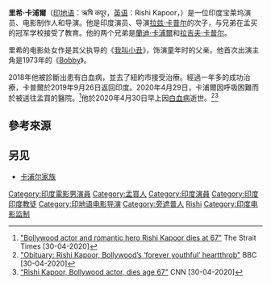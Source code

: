 {{Infobox person
| name = 里希·卡浦爾
| image = The Union Minister for Human Resource Development, Shri Prakash Javadekar presenting the Giants Award to Shri Rishi Kapoor for films field, at the “44th Giants Day Celebration”, in Mumbai on September 17, 2016 (cropped).jpg
| caption = 2016年
| birth_name = Rishi Raj Kapoor
| birth_date = {{birth date|1952|9|4}}
| birth_place = {{IND}}[[马哈拉施特拉邦|马哈拉施特拉邦]][[孟买|孟买]]
| death_place = {{IND}}[[马哈拉施特拉邦|马哈拉施特拉邦]][[孟买|孟买]]
| death_date = {{death date and age|df=yes|2020|04|30|1952|9|4}}
| spouse = {{marriage|[[妮图·辛格|妮图·辛格]]|1980}}
| children = 里迪玛·卡普尔·萨哈尼<br>[[蘭比爾·卡浦爾|蘭比爾·卡浦爾]]
| parents = [[拉兹·卡普尔|拉兹·卡普尔]]
| occupation = 演员、制片人、导演
| yearsactive = 1971年至今
| othername = Chintu
}}

'''里希·卡浦爾'''（[[印地语|印地语]]：ऋषि कपूर，[[英语|英语]]：Rishi Kapoor，{{bd|1952年|9月4日|2020年|4月30日|catIdx=Kapoor}}）是一位印度宝莱坞演员、电影制作人和导演。他是印度演员、导演[[拉兹·卡普尔|拉兹·卡普尔]]的次子，与兄弟在孟买的冠军学校接受了教育。他的两个兄弟是[[蘭迪·卡浦爾|蘭迪·卡浦爾]]和[[拉吉夫·卡普尔|拉吉夫·卡普尔]]。

里希的电影处女作是其父执导的《[[我叫小丑|我叫小丑]]》，饰演童年时的父亲。他首次出演主角是1973年的《[[Bobby_(1973年电影)|Bobby]]》。

2018年他被診斷出患有白血病，並去了紐約市接受治療。經過一年多的成功治療，卡普爾於2019年9月26日返回印度。2020年4月29日，卡浦爾因呼吸困難而於被送往孟買的醫院。<ref>[https://www.straitstimes.com/lifestyle/entertainment/bollywood-actor-and-romantic-hero-rishi-kapoor-dies-at-67 "Bollywood actor and romantic hero Rishi Kapoor dies at 67"] {{Wayback|url=https://www.straitstimes.com/lifestyle/entertainment/bollywood-actor-and-romantic-hero-rishi-kapoor-dies-at-67 |date=20210317115835 }} The Strait Times [30-04-2020]</ref>他於2020年4月30日早上因[[白血病|白血病]]逝世。<ref>[https://www.bbc.com/news/world-asia-india-52483250 "Obituary: Rishi Kapoor, Bollywood’s ‘forever youthful’ heartthrob"] {{Wayback|url=https://www.bbc.com/news/world-asia-india-52483250 |date=20200430124505 }} BBC [30-04-2020]</ref><ref>[https://edition.cnn.com/style/article/rishi-kapoor-death-intl-hnk/index.html “Rishi Kapoor, Bollywood actor, dies age 67”] {{Wayback|url=https://edition.cnn.com/style/article/rishi-kapoor-death-intl-hnk/index.html |date=20210118114346 }} CNN [30-04-2020]</ref>

== 參考來源 ==
{{reflist}}

==另见==
* [[卡浦尔家族|卡浦尔家族]]

{{Authority control}}

{{DEFAULTSORT: Kapoor, Rishi}}
[[Category:印度電影男演員|Category:印度電影男演員]]
[[Category:孟買人|Category:孟買人]]
[[Category:印度演員|Category:印度演員]]
[[Category:印度印度教徒|Category:印度印度教徒]]
[[Category:印地语电影导演|Category:印地语电影导演]]
[[Category:旁遮普人|Category:旁遮普人]]
[[Category:卡浦爾家族|Rishi]]
[[Category:印度电影监制|Category:印度电影监制]]